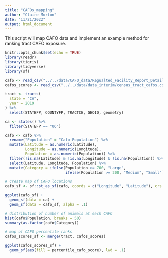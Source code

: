```yaml
---
title: "CAFOs_mapping"
author: "Claire Morton"
date: "11/21/2022"
output: html_document
---
```


This script will map CAFO data and implement an example method for ranking tract CAFO exposure.

```r
knitr::opts_chunk$set(echo = TRUE)
library(readr)
library(tigris)
library(tidyverse)
library(sf)
```

```r
cafo <- read_csv("../../data/CAFO_data/Regualted_Facility_Report_Detail.csv")
cafos_scores <- read_csv("../../data/data_interim/census_tract_cafos.csv")

tract <- tracts(
  state = "CA",
  year = 2019
) %>%
  select(STATEFP, COUNTYFP, TRACTCE, GEOID, geometry)

ca <- states() %>%
  filter(STATEFP == "06")
```

```r
cafo <- cafo %>%
  rename("Population" = "Cafo Population") %>%
  mutate(Latitude = as.numeric(Latitude),
         Longitude = as.numeric(Longitude),
         Population = as.numeric(Population)) %>%
  filter(!is.na(Latitude) & !is.na(Longitude) & !is.na(Population)) %>%
  select(Latitude, Longitude, Population) %>%
  mutate(Category = ifelse(Population >= 700, "Large", 
                           ifelse(Population >= 200, "Medium", "Small")))
```

```r
# create map of CAFO locations
cafo_sf <- sf::st_as_sf(cafo, coords = c("Longitude", "Latitude"), crs = st_crs(ca))

ggplot(cafo_sf) +
  geom_sf(data = ca) +
  geom_sf(data = cafo_sf, alpha = .1)
```
```r
# distribution of number of animals at each CAFO
hist(cafo$Population, breaks = 50)
summary(as.factor(cafo$Category))
```

```r
# map of CAFO percentile ranks
cafos_scores_sf <- merge(tract, cafos_scores)

ggplot(cafos_scores_sf) +
  geom_sf(aes(fill = percentile_cafo_score), lwd = .1)
```

